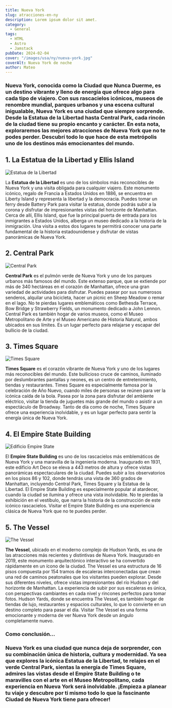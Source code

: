 ```yaml
---
title: Nueva York
slug: atracciones-en-ny
description: Lorem ipsum dolor sit amet.
category:
  - General
tags:
  - HTML
  - Astro
  - Jamstack
pubDate: 2024-02-04
cover: "/images/usa/ny/nueva-york.jpg"
coverAlt: Nueva York de noche
author: Mateo
---
```

### **Nueva York**, conocida como la Ciudad que Nunca Duerme, es un destino vibrante y lleno de energía que ofrece algo para cada tipo de viajero. Con sus rascacielos icónicos, museos de renombre mundial, parques urbanos y una escena cultural inigualable, Nueva York es una ciudad que siempre sorprende. Desde la **Estatua de la Libertad** hasta **Central Park**, cada rincón de la ciudad tiene su propio encanto y carácter. En esta nota, exploraremos las mejores atracciones de Nueva York que no te podes perder. Descubrí todo lo que hace de esta metrópolis uno de los destinos más emocionantes del mundo.

## 1. La Estatua de la Libertad y Ellis Island 
<img src="/images/usa/ny/estatua-libertad.jpg" alt="Estatua de la Libertad"/>

La **Estatua de la Libertad** es uno de los símbolos más reconocibles de Nueva York y una visita obligada para cualquier viajero. Este monumento icónico, regalo de Francia a Estados Unidos en 1886, se encuentra en Liberty Island y representa la libertad y la democracia. Puedes tomar un ferry desde Battery Park para visitar la estatua, donde podrás subir a la corona y disfrutar de impresionantes vistas del horizonte de Manhattan. Cerca de allí, Ellis Island, que fue la principal puerta de entrada para los inmigrantes a Estados Unidos, alberga un museo dedicado a la historia de la inmigración. Una visita a estos dos lugares te permitirá conocer una parte fundamental de la historia estadounidense y disfrutar de vistas panorámicas de Nueva York.

## 2. Central Park 
<img src="/images/usa/ny/central-park.jpeg" alt="Central Park"/>

**Central Park** es el pulmón verde de Nueva York y uno de los parques urbanos más famosos del mundo. Este extenso parque, que se extiende por más de 340 hectáreas en el corazón de Manhattan, ofrece una gran variedad de actividades para disfrutar. Puedes pasear por sus numerosos senderos, alquilar una bicicleta, hacer un picnic en Sheep Meadow o remar en el lago. No te pierdas lugares emblemáticos como Bethesda Terrace, Bow Bridge y Strawberry Fields, un monumento dedicado a John Lennon. Central Park es también hogar de varios museos, como el Museo Metropolitano de Arte y el Museo Americano de Historia Natural, ambos ubicados en sus límites. Es un lugar perfecto para relajarse y escapar del bullicio de la ciudad.

## 3. Times Square 
<img src="/images/usa/ny/times-square.jpg" alt="Times Square"/>

**Times Square** es el corazón vibrante de Nueva York y uno de los lugares más reconocibles del mundo. Este bullicioso cruce de caminos, iluminado por deslumbrantes pantallas y neones, es un centro de entretenimiento, tiendas y restaurantes. Times Square es especialmente famosa por la celebración de Año Nuevo, cuando miles de personas se reúnen para ver la icónica caída de la bola. Pasea por la zona para disfrutar del ambiente eléctrico, visitar la tienda de juguetes más grande del mundo o asistir a un espectáculo de Broadway. Tanto de día como de noche, Times Square ofrece una experiencia inolvidable, y es un lugar perfecto para sentir la energía única de Nueva York.

## 4. El Empire State Building 
<img src="/images/usa/ny/empire-state.jpg" alt="Edificio Empire State"/>

El **Empire State Building** es uno de los rascacielos más emblemáticos de Nueva York y una maravilla de la ingeniería moderna. Inaugurado en 1931, este edificio Art Deco se eleva a 443 metros de altura y ofrece vistas panorámicas espectaculares de la ciudad. Puedes subir a los observatorios en los pisos 86 y 102, donde tendrás una vista de 360 grados de Manhattan, incluyendo Central Park, Times Square y la Estatua de la Libertad. El Empire State Building es especialmente popular al atardecer, cuando la ciudad se ilumina y ofrece una vista inolvidable. No te pierdas la exhibición en el vestíbulo, que narra la historia de la construcción de este icónico rascacielos. Visitar el Empire State Building es una experiencia clásica de Nueva York que no te puedes perder.

## 5. The Vessel 
<img src="/images/usa/ny/vessel.jpg" alt="The Vessel"/>

**The Vessel**, ubicado en el moderno complejo de Hudson Yards, es una de las atracciones más recientes y distintivas de Nueva York. Inaugurado en 2019, este monumento arquitectónico interactivo se ha convertido rápidamente en un ícono de la ciudad. The Vessel es una estructura de 16 pisos compuesta por 154 tramos de escaleras interconectadas que crean una red de caminos peatonales que los visitantes pueden explorar. Desde sus diferentes niveles, ofrece vistas impresionantes del río Hudson y del horizonte de Manhattan. La experiencia de subir por sus escaleras es única, con perspectivas cambiantes en cada nivel y rincones perfectos para tomar fotos. Hudson Yards, donde se encuentra The Vessel, es también hogar de tiendas de lujo, restaurantes y espacios culturales, lo que lo convierte en un destino completo para pasar el día. Visitar The Vessel es una forma emocionante y moderna de ver Nueva York desde un ángulo completamente nuevo.

### Como conclusión...

### Nueva York es una ciudad que nunca deja de sorprender, con su combinación única de historia, cultura y modernidad. Ya sea que explores la icónica Estatua de la Libertad, te relajes en el verde Central Park, sientas la energía de Times Square, admires las vistas desde el Empire State Building o te maravilles con el arte en el Museo Metropolitano, cada experiencia en Nueva York será inolvidable. ¡Empieza a planear tu viaje y descubre por ti mismo todo lo que la fascinante Ciudad de Nueva York tiene para ofrecer!